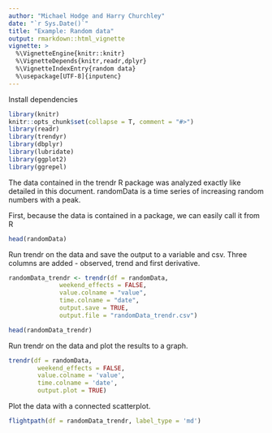 ```yaml
---
author: "Michael Hodge and Harry Churchley"
date: "`r Sys.Date()`"
title: "Example: Random data"
output: rmarkdown::html_vignette
vignette: >
  %\VignetteEngine{knitr::knitr}
  %\VignetteDepends{knitr,readr,dplyr}
  %\VignetteIndexEntry{random data}
  %\usepackage[UTF-8]{inputenc}
---
```


Install dependencies 

```r
library(knitr)
knitr::opts_chunk$set(collapse = T, comment = "#>")
library(readr)
library(trendyr)
library(dbplyr)
library(lubridate)
library(ggplot2)
library(ggrepel)
```

The data contained in the trendr R package was analyzed exactly like detailed in this document. randomData is a time series of increasing random numbers with a peak.

First, because the data is contained in a package, we can easily call it from R

```r
head(randomData)
```


Run trendr on the data and save the output to a variable and csv. Three columns are added - observed, trend and first derivative.

```r
randomData_trendr <- trendr(df = randomData,
              weekend_effects = FALSE,
              value.colname = "value",
              time.colname = "date",
              output.save = TRUE,
              output.file = "randomData_trendr.csv")

head(randomData_trendr)
```
Run trendr on the data and plot the results to a graph.

```r
trendr(df = randomData,
        weekend_effects = FALSE,
        value.colname = 'value',
        time.colname = 'date',
        output.plot = TRUE)
```

Plot the data with a connected scatterplot.

```r
flightpath(df = randomData_trendr, label_type = 'md')
```
